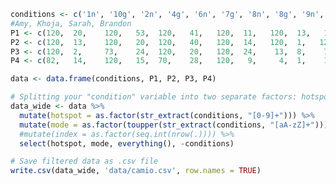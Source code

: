 
```r
conditions <- c('1n', '10g', '2n', '4g', '6n', '7g', '8n', '8g', '9n', '3g', '10n', '5g', '7n', '2g', '5n', '6g', '4n', '9g', '3n', '1g')
#Amy, Khoja, Sarah, Brandon
P1 <- c(120,  20,    120,   53,  120,   41,   120,  11,   120,  13,   120,   14,   120, 14,   120,   16,  120,   56,   120,  31)
P2 <- c(120,  13,    120,   20,  120,   40,   120,  14,   120,  1,   120,    16,   120, 12,   120,   18,  120,   35,   98,   7)
P3 <- c(120,  2,     73,    24,  120,   20,   120,  24,    13,  8,    71,     9,   120, 29,   120,   16,  120,   9,    59,   10)
P4 <- c(82,   14,    120,   15,  70,    28,   120,   9,     4,  1,    120,    9,    14, 15,    47,   15,  120,   9,    118,  6)

data <- data.frame(conditions, P1, P2, P3, P4)
```

```r
# Splitting your "condition" variable into two separate factors: hotspot & mode (G vs NG)
data_wide <- data %>% 
  mutate(hotspot = as.factor(str_extract(conditions, "[0-9]+"))) %>% 
  mutate(mode = as.factor(toupper(str_extract(conditions, "[aA-zZ]+")))) %>% 
  #mutate(index = as.factor(seq.int(nrow(.)))) %>%
  select(hotspot, mode, everything(), -conditions)
```

```r
# Save filtered data as .csv file
write.csv(data_wide, 'data/camio.csv', row.names = TRUE)
```
